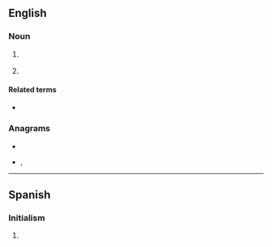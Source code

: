 ==English==
{{wikipedia|Input method editor}}

===Noun===
{{en-noun}}

# {{lb|en|computing}} {{initialism of|input method editor|lang=en}}
# {{lb|en|internet}} {{initialism of|in my experience|lang=en}}

====Related terms====
* {{l|en|IMO}}

===Anagrams===
* {{l|en|EMI}}
* {{l|en|Mie}}, {{l|en|MIE}}

----

==Spanish==

===Initialism===
{{rfc-header|Initialism}}
{{head|es|initialism}}

# {{initialism of|[[industria|Industria]] [[maquiladora|Maquiladora]] de [[exportación|Exportación]]|lang=es}}